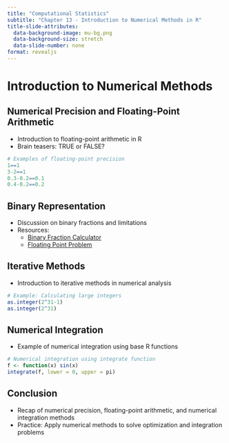 ```yaml
---
title: "Computational Statistics"
subtitle: "Chapter 13 - Introduction to Numerical Methods in R"
title-slide-attributes:
  data-background-image: mu-bg.png
  data-background-size: stretch
  data-slide-number: none
format: revealjs
---
```


# Introduction to Numerical Methods

## Numerical Precision and Floating-Point Arithmetic

-   Introduction to floating-point arithmetic in R
-   Brain teasers: TRUE or FALSE?

```r
# Examples of floating-point precision
1==1
3-2==1
0.3-0.2==0.1
0.4-0.2==0.2
```

## Binary Representation

-   Discussion on binary fractions and limitations
-   Resources:
    -   [Binary Fraction Calculator](https://www.omnicalculator.com/math/binary-fraction)
    -   [Floating Point Problem](https://www.truenorthfloatingpoint.com/problem)

## Iterative Methods

-   Introduction to iterative methods in numerical analysis

```r
# Example: Calculating large integers
as.integer(2^31-1)
as.integer(2^31)
```

## Numerical Integration

-   Example of numerical integration using base R functions

```r
# Numerical integration using integrate function
f <- function(x) sin(x)
integrate(f, lower = 0, upper = pi)
```

## Conclusion

-   Recap of numerical precision, floating-point arithmetic, and numerical integration methods
-   Practice: Apply numerical methods to solve optimization and integration problems
